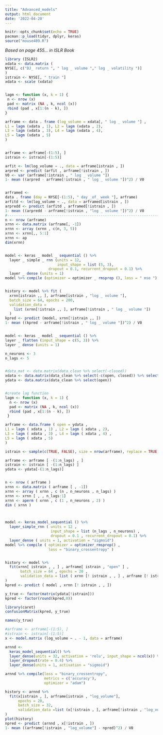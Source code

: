 ```yaml
---
title: "Advanced_models"
output: html_document
date: '2022-04-20'
---
```


```r
knitr::opts_chunk$set(echo = TRUE)
pacman::p_load(tidyr, dplyr, keras)
source("mouse409.R")
```

*Based on page 455... in ISLR Book*

```r
library (ISLR2)
xdata <- data.matrix (
NYSE[, c("DJ_ return ", " log _ volume "," log _ volatility ")]
)
istrain <- NYSE[, " train "]
xdata <- scale (xdata)


lagm <- function (x, k = 1) {
 n <- nrow (x)
 pad <- matrix (NA , k, ncol (x))
 rbind (pad , x[1:(n - k), ])
}

arframe <- data . frame (log_volume = xdata[, " log _ volume "] ,
L1 = lagm (xdata , 1), L2 = lagm (xdata , 2),
L3 = lagm (xdata , 3), L4 = lagm (xdata , 4),
L5 = lagm (xdata , 5)
)


arframe <- arframe[-(1:5), ]
istrain <- istrain[-(1:5)]

arfit <- lm(log_volume ∼ ., data = arframe[istrain , ])
arpred <- predict (arfit , arframe[!istrain , ])
V0 <- var (arframe[!istrain , " log _ volume "])
1- mean ((arpred - arframe[!istrain , " log _ volume "])^2) / V0


arframed <-
data . frame (day = NYSE[-(1:5), " day _of_ week "], arframe)
arfitd <- lm(log_volume ∼ ., data = arframed[istrain , ])
arpredd <- predict (arfitd , arframed[!istrain , ])
1- mean ((arpredd - arframe[!istrain , "log _ volume "])^2) / V0
#------------------------------------------------------------------------
n <- nrow (arframe)
xrnn <- data.matrix (arframe[, -1])
xrnn <- array (xrnn , c(n, 3, 5))
xrnn <- xrnn[,, 5:1]
xrnn <- ap
dim(xrnn)


model <- keras _ model _ sequential () %>%
  layer _ simple _ rnn (units = 12,
                        input_shape = list (5, 3),
                    dropout = 0.1, recurrent_dropout = 0.1) %>%
  layer _ dense (units = 1)
model %>% compile (optimizer = optimizer _ rmsprop (), loss = " mse ")


history <- model %>% fit (
  xrnn[istrain ,, ], arframe[istrain , "log _ volume "],
  batch_size = 64, epochs = 200,
  validation_data =
    list (xrnn[!istrain ,, ], arframe[!istrain , " log _ volume "])
  )
kpred <- predict (model, xrnn[!istrain ,, ])
1- mean ((kpred - arframe[!istrain , " log _ volume "])^2) / V0


model <- keras _ model _ sequential () %>%
layer _ flatten (input_shape = c(5, 3)) %>%
layer _ dense (units = 1)
```

```r
n_neurons <- 3
n_lags <- 5


#data_mat <- data.matrix(data_clean %>% select(-closed))
xdata <- data.matrix(data_clean %>% select(-c(open, closed)) %>% select(1:3))
ydata <- data.matrix(data_clean %>% select(open))


#create lag function
lagm <- function (x, k = 1) {
  n <- nrow (x)
  pad <- matrix (NA , k, ncol (x))
  rbind (pad , x[1:(n - k), ])
 }

arframe <- data.frame ( open = ydata ,
L1 = lagm ( xdata , 1) , L2 = lagm ( xdata , 2),
L3 = lagm ( xdata , 3) , L4 = lagm ( xdata , 4) ,
L5 = lagm ( xdata , 5)
)

istrain <- sample(c(TRUE, FALSE), size = nrow(arframe), replace = TRUE, prob = c(.7,.3))

arframe <- arframe [ -(1:n_lags) , ]
istrain <- istrain [ -(1:n_lags) ]
ydata <- ydata[-(1:n_lags)]


n <- nrow ( arframe )
xrnn <- data.matrix ( arframe [ , -1])
xrnn <- array ( xrnn , c (n , n_neurons , n_lags) )
xrnn <- xrnn [ , , n_lags:1]
xrnn <- aperm ( xrnn , c (1 , n_neurons , 2) )
dim ( xrnn )



model <- keras_model_sequential () %>%
  layer_simple_rnn ( units = 12 , 
                     input_shape = list (n_lags , n_neurons) ,
                     dropout = 0.1 , recurrent_dropout = 0.1) %>%
  layer_dense ( units = 1, activation = "sigmoid")
model %>% compile ( optimizer = optimizer_rmsprop() ,
                    loss = "binary_crossentropy" )


history <- model %>% 
  fit(xrnn[ istrain , , ] , arframe[ istrain , "open" ] ,
       batch_size = 64 , epochs = 20 ,
       validation_data = list ( xrnn [! istrain , , ] , arframe [! istrain , "open" ])
)
kpred <- predict ( model , xrnn [! istrain , , ])

y_true <- factor(matrix(ydata[!istrain]))
kpred <- factor(round(kpred,0))

library(caret)
confusionMatrix(kpred, y_true)

names(y_true)


```






```r
#arframe <- arframe[-(1:5), ]
#istrain <- istrain[-(1:5)]
x <- model.matrix (log_volume ∼ . - 1, data = arframe)

arnnd <- 
  keras_model_sequential() %>%
  layer_dense(units = 32, activation = 'relu', input_shape = ncol(x)) %>%
  layer_dropout(rate = 0.4) %>% 
  layer_dense(units = 1, activation = "sigmoid")

arnnd %>% compile(loss = "binary_crossentropy",
                  metrics = c('accuracy'),
                  optimizer = "adam")

history <- arnnd %>%
  fit(x[istrain , ], arframe[istrain , "log_volume"], 
      epochs = 20,
      batch_size = 32, 
      validation_data =list (x[!istrain , ], arframe[!istrain , "log_volume"])
)
plot(history)
npred <- predict (arnnd , x[!istrain , ])
1- mean ((arframe[!istrain , "log_volume"] - npred)^2) / V0


```

